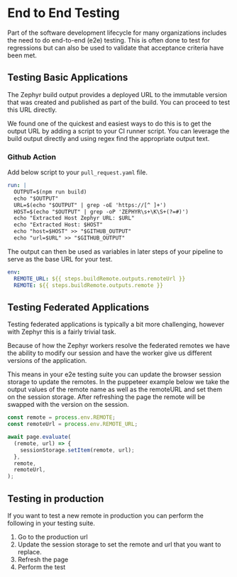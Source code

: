 # End to End Testing

Part of the software development lifecycle for many organizations includes the need to do end-to-end (e2e) testing.
This is often done to test for regressions but can also be used to validate that acceptance criteria have been met.

## Testing Basic Applications

The Zephyr build output provides a deployed URL to the immutable version that was created and published as part of the build.
You can proceed to test this URL directly.

We found one of the quickest and easiest ways to do this is to get the output URL by adding a script to your CI runner script.
You can leverage the build output directly and using regex find the appropriate output text.

### Github Action

Add below script to your `pull_request.yaml` file.

```yml title=pull_request.yml
run: |
  OUTPUT=$(npm run build)
  echo "$OUTPUT"
  URL=$(echo "$OUTPUT" | grep -oE 'https://[^ ]+')
  HOST=$(echo "$OUTPUT" | grep -oP 'ZEPHYR\s+\K\S+(?=#)')
  echo "Extracted Host Zephyr URL: $URL"
  echo "Extracted Host: $HOST"
  echo "host=$HOST" >> "$GITHUB_OUTPUT"
  echo "url=$URL" >> "$GITHUB_OUTPUT"
```

The output can then be used as variables in later steps of your pipeline to serve as the base URL for your test.

```yml title=pull_request.yml
env:
  REMOTE_URL: ${{ steps.buildRemote.outputs.remoteUrl }}
  REMOTE: ${{ steps.buildRemote.outputs.remote }}
```

## Testing Federated Applications

Testing federated applications is typically a bit more challenging, however with Zephyr this is a fairly trivial task.

Because of how the Zephyr workers resolve the federated remotes we have the ability to modify our session and have the worker give us different versions of the application.

This means in your e2e testing suite you can update the browser session storage to update the remotes.
In the puppeteer example below we take the output values of the remote name as well as the remoteURL and set them on the session storage.
After refreshing the page the remote will be swapped with the version on the session.

```typescript title=puppeteer-test.ts
const remote = process.env.REMOTE;
const remoteUrl = process.env.REMOTE_URL;

await page.evaluate(
  (remote, url) => {
    sessionStorage.setItem(remote, url);
  },
  remote,
  remoteUrl,
);
```

## Testing in production

If you want to test a new remote in production you can perform the following in your testing suite.

1. Go to the production url
2. Update the session storage to set the remote and url that you want to replace.
3. Refresh the page
4. Perform the test
